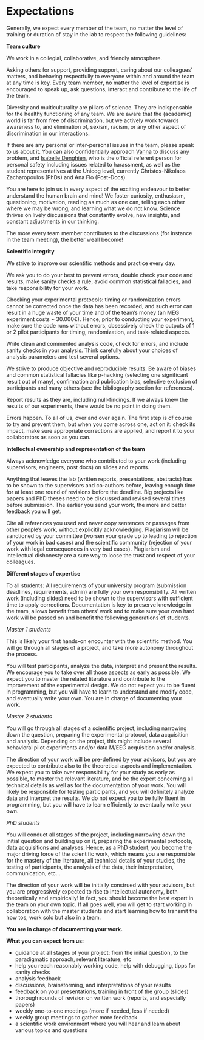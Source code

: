 # Expectations

Generally, we expect every member of the team, no matter the level of training or duration of stay in the lab to respect the following guidelines:

**Team culture**

We work in a collegial, collaborative, and friendly atmosphere.

Asking others for support, providing support, caring about our colleagues’ matters, and behaving respectfully to everyone within and around the team at any time is key. Every team member, no matter the level of expertise is encouraged to speak up, ask questions, interact and contribute to the life of the team.

Diversity and multiculturality are pillars of science. They are indispensable for the healthy functioning of any team. We are aware that the (academic) world is far from free of discrimination, but we actively work towards awareness to, and elimination of, sexism, racism, or any other aspect of discrimination in our interactions. 

If there are any personal or inter-personal issues in the team, please speak to us about it. You can also confidentially approach [Vanna](giovanna.santoro@cea.fr) to discuss any problem, and [Isabelle Denghien](isabelle.denghien@cea.fr), who is the official referent person for personal safety including issues related to harassment, as well as the student representatives at the Unicog level, currently Christos-Nikolaos Zacharopoulos (PhDs) and Ana Flo (Post-Docs). 

You are here to join us in every aspect of the exciting endeavour to better understand the human brain and mind! We foster curiosity, enthusiasm, questioning, motivation, reading as much as one can, telling each other where we may be wrong, and learning what we do not know. Science thrives on lively discussions that constantly evolve, new insights, and constant adjustments in our thinking. 

The more every team member contributes to the discussions (for instance in the team meeting), the better weall become! 


**Scientific integrity**

We strive to improve our scientific methods and practice every day.

We ask you to do your best to prevent errors, double check your code and results, make sanity checks a rule, avoid common statistical fallacies, and take responsibility for your work. 

Checking your experimental protocols: timing or randomization errors cannot be corrected once the data has been recorded, and such error can result in a huge waste of your time and of the team’s money (an MEG experiment costs ~ 30.000€). Hence, prior to conducting your experiment, make sure the code runs without errors, obsessively check the outputs of 1 or 2 pilot participants for timing, randomization, and task-related aspects.

Write clean and commented analysis code, check for errors, and include sanity checks in your analysis. Think carefully about your choices of analysis parameters and test several options. 

We strive to produce objective and reproducible results. Be aware of biases and common statistical fallacies like p-hacking (selecting one significant result out of many), confirmation and publication bias, selective exclusion of participants and many others (see the bibliography section for references). 

Report results as they are, including null-findings. If we always knew the results of our experiments, there would be no point in doing them. 

Errors happen. To all of us, over and over again. The first step is of course to try and prevent them, but when you come across one, act on it: check its impact, make sure appropriate corrections are applied, and report it to your collaborators as soon as you can.  


**Intellectual ownership and representation of the team**

Always acknowledge everyone who contributed to your work (including supervisors, engineers, post docs) on slides and reports. 

Anything that leaves the lab (written reports, presentations, abstracts) has to be shown to the supervisors and co-authors before, leaving enough time for at least one round of revisions before the deadline. Big projects like papers and PhD theses need to be discussed and revised several times before submission. The earlier you send your work, the more and better feedback you will get.

Cite all references you used and never copy sentences or passages from other people’s work, without explicitily acknowledging. Plagiarism will be sanctioned by your committee (worsen your grade up to leading to rejection of your work in bad cases) and the scientific community (rejection of your work with legal consequences in very bad cases). Plagiarism and intellectual dishonesty are a sure way to loose the trust and respect of your colleagues.


**Different stages of expertise**

To all students: 
All requirements of your university program (submission deadlines, requirements, admin) are fully your own responsibility.
All written work (including slides) need to be shown to the supervisors with sufficient time to apply corrections.
Documentation is key to preserve knowledge in the team, allows benefit from others' work and to make sure your own hard work will be passed on and benefit the following generations of students. 


*Master 1 students* 

This is likely your first hands-on encounter with the scientific method. You will go through all stages of a project, and take more autonomy throughout the process. 

You will test participants, analyze the data, interpret and present the results. 
We encourage you to take over all those aspects as early as possible. 
We expect you to master the related literature and contribute to the improvement of the experimental design. 
We do not expect you to be fluent in programming, but you will have to learn to understand and modify code, and eventually write your own. You are in charge of documenting your work. 


*Master 2 students* 

You will go through all stages of a scientific project, including narrowing down the question, preparing the experimental protocol, data acquisition and analysis. 
Depending on the project, this might include several behavioral pilot experiments and/or data M/EEG acquisition and/or analysis. 

The direction of your work will be pre-defined by your advisors, but you are expected to contribute also to the theoretical aspects and implementation.
We expect you to take over responsibility for your study as early as possible, 
to master the relevant literature, and be the expert concerning all technical details as well as for the documentation of your work. You will likely be responsible for testing participants, and you will definitely analyze data and interpret the results. 
We do not expect you to be fully fluent in programming, but you will have to learn efficiently to eventually write your own. 


*PhD students* 

You will conduct all stages of the project, including narrowing down the initial question and building up on it, preparing the experimental protocols, data acquisitions and analyses. Hence, as a PhD student, you become the major driving force of the scientific work, which means you are responsible for the mastery of the literature, all technical details of your studies, the testing of participants, the analysis of the data, their interpretation, communication, etc... 

The direction of your work will be initially construed with your advisors, but you are progressively expected to rise to intellectual autonomy, both theoretically and empirically! In fact, you should become the best expert in the team on your own topic. If all goes well, you will get to start working in collaboration with the master students and start learning how to transmit the how tos, work solo but also in a team. 

__You are in charge of documenting your work.__


**What you can expect from us:**

- guidance at all stages of your project: from the initial question, to the paradigmatic approach, relevant literature, etc
- help you reach reasonably working code, help with debugging, tipps for sanity checks
- analysis feedback
- discussions, brainstorming, and interpretations of your results
- feedback on your presentations, training in front of the group (slides)
- thorough rounds of revision on written work (reports, and especially papers)
- weekly one-to-one meetings (more if needed, less if needed)
- weekly group meetings to gather more feedback
- a scientific work environment where you will hear and learn about various topics and questions

